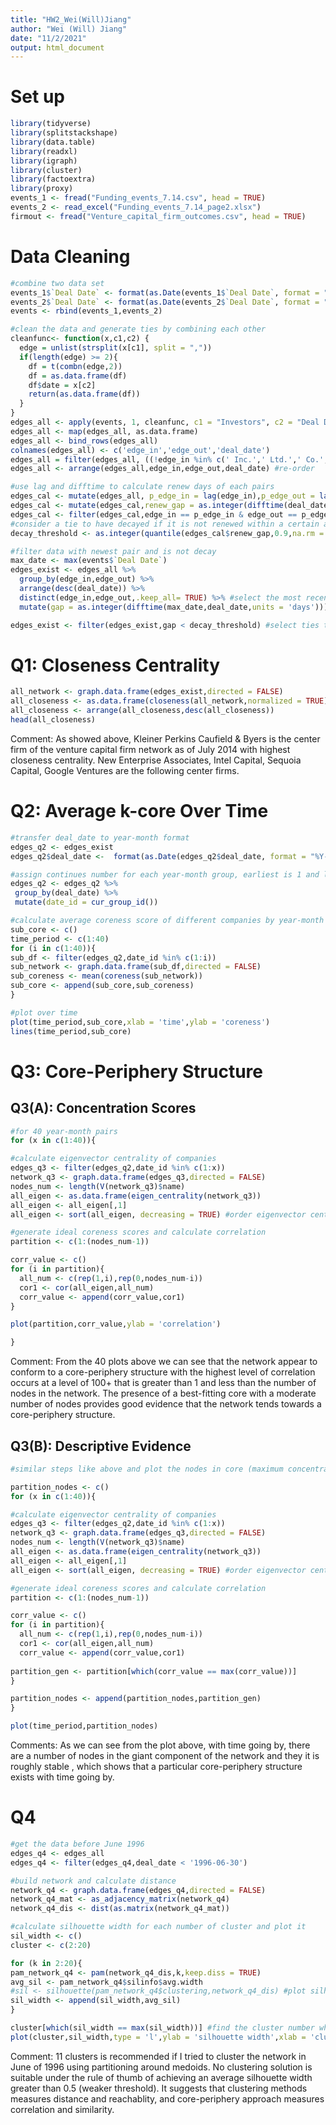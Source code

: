 ---
title: "HW2_Wei(Will)Jiang"
author: "Wei (Will) Jiang"
date: "11/2/2021"
output: html_document
---
# Set up
```{r,message=FALSE}
library(tidyverse)
library(splitstackshape)
library(data.table)
library(readxl)
library(igraph)
library(cluster)
library(factoextra)
library(proxy)
events_1 <- fread("Funding_events_7.14.csv", head = TRUE)
events_2 <- read_excel("Funding_events_7.14_page2.xlsx")
firmout <- fread("Venture_capital_firm_outcomes.csv", head = TRUE)
```

# Data Cleaning

```{r,message=FALSE}
#combine two data set
events_1$`Deal Date` <- format(as.Date(events_1$`Deal Date`, format = "%m/%d/%y"), "%Y-%m-%d")
events_2$`Deal Date` <- format(as.Date(events_2$`Deal Date`, format = "%m/%d/%y"), "%Y-%m-%d")
events <- rbind(events_1,events_2)

#clean the data and generate ties by combining each other
cleanfunc<- function(x,c1,c2) {
  edge = unlist(strsplit(x[c1], split = ","))
  if(length(edge) >= 2){
    df = t(combn(edge,2))
    df = as.data.frame(df)
    df$date = x[c2]
    return(as.data.frame(df))
  }
}
edges_all <- apply(events, 1, cleanfunc, c1 = "Investors", c2 = "Deal Date")
edges_all <- map(edges_all, as.data.frame)
edges_all <- bind_rows(edges_all)
colnames(edges_all) <- c('edge_in','edge_out','deal_date')
edges_all = filter(edges_all, ((!edge_in %in% c(' Inc.',' Ltd.',' Co.',' LLC.',' Corp.','Inc.','Ltd.','Co.','LLC.','Corp.')) & (!edge_out %in% c(' Inc.',' Ltd.',' Co.',' LLC.',' Corp.','Inc.','Ltd.','Co.','LLC.','Corp.')))) #filter out unrelated date with wrong names
edges_all <- arrange(edges_all,edge_in,edge_out,deal_date) #re-order

#use lag and difftime to calculate renew days of each pairs
edges_cal <- mutate(edges_all, p_edge_in = lag(edge_in),p_edge_out = lag(edge_out),p_deal_date = lag(deal_date))
edges_cal <- mutate(edges_cal,renew_gap = as.integer(difftime(deal_date,p_deal_date,units = 'days')))
edges_cal <- filter(edges_cal,edge_in == p_edge_in & edge_out == p_edge_out)
#consider a tie to have decayed if it is not renewed within a certain amount of time: a time window greater than 90 percent of all renewal windows for all ties in the network
decay_threshold <- as.integer(quantile(edges_cal$renew_gap,0.9,na.rm = TRUE)) #select decay threshold : 90 percentile of renew length

#filter data with newest pair and is not decay
max_date <- max(events$`Deal Date`)
edges_exist <- edges_all %>%
  group_by(edge_in,edge_out) %>%
  arrange(desc(deal_date)) %>%
  distinct(edge_in,edge_out,.keep_all= TRUE) %>% #select the most recent tie of pairs
  mutate(gap = as.integer(difftime(max_date,deal_date,units = 'days')))

edges_exist <- filter(edges_exist,gap < decay_threshold) #select ties that is not decay

```

# Q1: Closeness Centrality
```{r,message=FALSE,error=FALSE}
all_network <- graph.data.frame(edges_exist,directed = FALSE)
all_closeness <- as.data.frame(closeness(all_network,normalized = TRUE))
all_closeness <- arrange(all_closeness,desc(all_closeness))
head(all_closeness)
```
Comment: As showed above, Kleiner Perkins Caufield & Byers is the center firm of the venture capital firm network as of July 2014 with highest closeness centrality. New Enterprise Associates, Intel Capital, Sequoia Capital, Google Ventures are the following center firms.

# Q2: Average k-core Over Time
```{r}
#transfer deal_date to year-month format
edges_q2 <- edges_exist
edges_q2$deal_date <-  format(as.Date(edges_q2$deal_date, format = "%Y-%m-%d"), "%Y-%m")

#assign continues number for each year-month group, earliest is 1 and latest is 40
edges_q2 <- edges_q2 %>%
 group_by(deal_date) %>%
 mutate(date_id = cur_group_id())

#calculate average coreness score of different companies by year-month
sub_core <- c()
time_period <- c(1:40)
for (i in c(1:40)){
sub_df <- filter(edges_q2,date_id %in% c(1:i))
sub_network <- graph.data.frame(sub_df,directed = FALSE)
sub_coreness <- mean(coreness(sub_network))
sub_core <- append(sub_core,sub_coreness)
}

#plot over time
plot(time_period,sub_core,xlab = 'time',ylab = 'coreness')
lines(time_period,sub_core)

```

# Q3: Core-Periphery Structure
## Q3(A): Concentration Scores
```{r}
#for 40 year-month pairs
for (x in c(1:40)){

#calculate eigenvector centrality of companies
edges_q3 <- filter(edges_q2,date_id %in% c(1:x))
network_q3 <- graph.data.frame(edges_q3,directed = FALSE)
nodes_num <- length(V(network_q3)$name)
all_eigen <- as.data.frame(eigen_centrality(network_q3))
all_eigen <- all_eigen[,1]
all_eigen <- sort(all_eigen, decreasing = TRUE) #order eigenvector centrality from highest to lowest

#generate ideal coreness scores and calculate correlation
partition <- c(1:(nodes_num-1))

corr_value <- c()
for (i in partition){
  all_num <- c(rep(1,i),rep(0,nodes_num-i))
  cor1 <- cor(all_eigen,all_num)
  corr_value <- append(corr_value,cor1)
}

plot(partition,corr_value,ylab = 'correlation')

}
```

Comment: From the 40 plots above we can see that the network appear to conform to a core-periphery structure with the highest level of correlation occurs at a level of 100+ that is greater than 1 and less than the number of nodes in the network. The presence of a best-fitting core with a moderate number of nodes provides good evidence that the network tends towards a core-periphery structure.

## Q3(B): Descriptive Evidence
```{r}
#similar steps like above and plot the nodes in core (maximum concentration) and time period

partition_nodes <- c()
for (x in c(1:40)){

#calculate eigenvector centrality of companies
edges_q3 <- filter(edges_q2,date_id %in% c(1:x))
network_q3 <- graph.data.frame(edges_q3,directed = FALSE)
nodes_num <- length(V(network_q3)$name)
all_eigen <- as.data.frame(eigen_centrality(network_q3))
all_eigen <- all_eigen[,1]
all_eigen <- sort(all_eigen, decreasing = TRUE) #order eigenvector centrality from highest to lowest

#generate ideal coreness scores and calculate correlation
partition <- c(1:(nodes_num-1))

corr_value <- c()
for (i in partition){
  all_num <- c(rep(1,i),rep(0,nodes_num-i))
  cor1 <- cor(all_eigen,all_num)
  corr_value <- append(corr_value,cor1)
  
partition_gen <- partition[which(corr_value == max(corr_value))]
}

partition_nodes <- append(partition_nodes,partition_gen)
}

plot(time_period,partition_nodes)

```

Comments: As we can see from the plot above, with time going by, there are a number of nodes in the giant component of the network and they it is roughly stable , which shows that a particular core-periphery structure exists with time going by.

# Q4
```{r}
#get the data before June 1996
edges_q4 <- edges_all
edges_q4 <- filter(edges_q4,deal_date < '1996-06-30')

#build network and calculate distance 
network_q4 <- graph.data.frame(edges_q4,directed = FALSE)
network_q4_mat <- as_adjacency_matrix(network_q4)
network_q4_dis <- dist(as.matrix(network_q4_mat))

#calculate silhouette width for each number of cluster and plot it
sil_width <- c()
cluster <- c(2:20)

for (k in 2:20){
pam_network_q4 <- pam(network_q4_dis,k,keep.diss = TRUE)
avg_sil <- pam_network_q4$silinfo$avg.width
#sil <- silhouette(pam_network_q4$clustering,network_q4_dis) #plot silhouette figure
sil_width <- append(sil_width,avg_sil)
}

cluster[which(sil_width == max(sil_width))] #find the cluster number which have max silhouette score
plot(cluster,sil_width,type = 'l',ylab = 'silhouette width',xlab = 'cluster number')
```

Comment: 11 clusters is recommended if I tried to cluster the network in June of 1996 using partitioning around medoids. No clustering solution is suitable under the rule of thumb of achieving an average silhouette width greater than 0.5 (weaker threshold). It suggests that clustering methods measures distance and reachablity, and core-periphery approach measures correlation and similarity.






